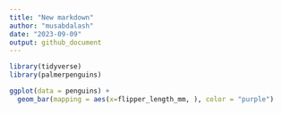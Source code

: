 ```yaml
---
title: "New markdown"
author: "musabdalash"
date: "2023-09-09"
output: github_document
---
```


```r
library(tidyverse)
library(palmerpenguins)
```
```r
ggplot(data = penguins) +
  geom_bar(mapping = aes(x=flipper_length_mm, ), color = "purple")
```

